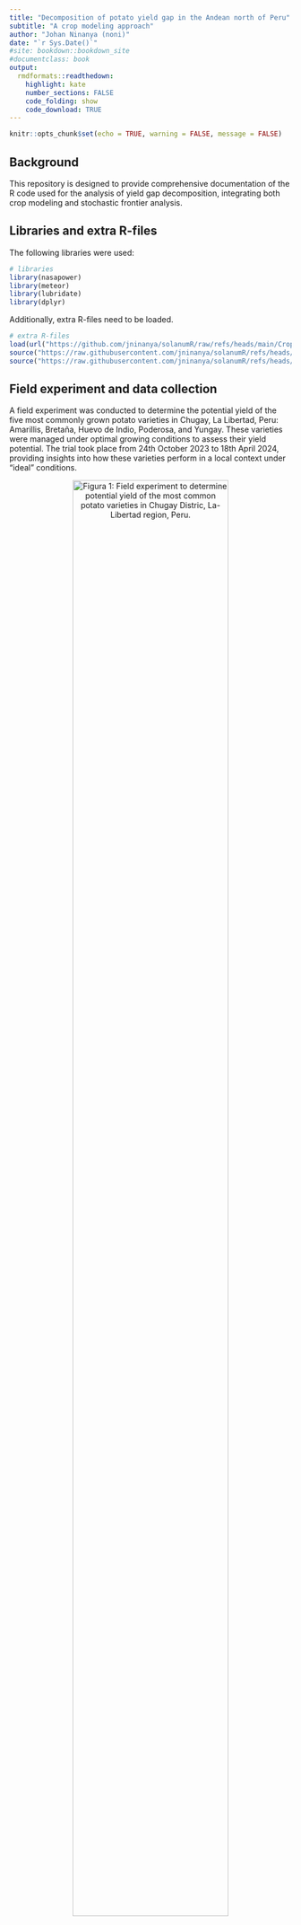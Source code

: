 ```yaml
---
title: "Decomposition of potato yield gap in the Andean north of Peru"
subtitle: "A crop modeling approach"
author: "Johan Ninanya (noni)"
date: "`r Sys.Date()`"
#site: bookdown::bookdown_site
#documentclass: book
output:
  rmdformats::readthedown:
    highlight: kate
    number_sections: FALSE
    code_folding: show
    code_download: TRUE
---
```


```r
knitr::opts_chunk$set(echo = TRUE, warning = FALSE, message = FALSE)
```

## Background

This repository is designed to provide comprehensive documentation of the R code used for the analysis of yield gap decomposition, integrating both crop modeling and stochastic frontier analysis.


## Libraries and extra R-files

The following libraries were used:

```r
# libraries
library(nasapower)
library(meteor)
library(lubridate)
library(dplyr)
```

Additionally, extra R-files need to be loaded. 

```r
# extra R-files
load(url("https://github.com/jninanya/solanumR/raw/refs/heads/main/CropParamsList.Rdata"))
source("https://raw.githubusercontent.com/jninanya/solanumR/refs/heads/main/thermalTime.R")
source("https://raw.githubusercontent.com/jninanya/solanumR/refs/heads/main/SolanumModel.R")

```


## Field experiment and data collection

A field experiment was conducted to determine the potential yield of the five most commonly grown potato varieties in Chugay, La Libertad, Peru: Amarillis, Bretaña, Huevo de Indio, Poderosa, and Yungay. These varieties were managed under optimal growing conditions to assess their yield potential. The trial took place from 24th October 2023 to 18th April 2024, providing insights into how these varieties perform in a local context under "ideal" conditions.

<!-- Figure 01 -->
<a id="Figure01"></a>
<div style="text-align:center;">
  ![**Figura 1:** Field experiment to determine potential yield of the most common potato varieties in Chugay Distric, La-Libertad region, Peru.](https://github.com/jninanya/Potato_Yield_Gap/blob/main/Figures/Field_experiment.png?raw=true){width=81%}
  <p style="margin-bottom: 10px;"></p> <!-- Add some space below the image caption -->
</div>

A total of five biomass evaluations were carried out, where the plant organs (leaf, stem, root, and tubers) were separated, every two weeks from the tuberization stage to harvest. Additionally, fifteen canopy cover evaluations were conducted from plant emergence to senescence, providing detailed data on the growth and development of the five potato varieties. The dataset related to this field experiment can be downloaded at https://doi.org/10.21223/JPA3NZ. 

### Biomass data
Lets see the harvest index, i.e., the ratio of tuber biomass over total biomass. Click on `code` to see the R chunk code for the canopy biomass data.

```r
#---------------------------------------------------------------
# SUMMARY OF BIOMASS DATA
#---------------------------------------------------------------
BD <- read.csv("https://github.com/jninanya/Potato_Yield_Gap/raw/refs/heads/main/Data/biomass_dataset.csv")
#head(BD)

# Constant to convert kg/plant to t/ha
k = (1/1000)*(1/(0.3*1))*(10000/1)*0.001

# Matter concentration of <organ> (MCX)
BD$MCL <- BD$sDLM/BD$sFLM      # L = leaf
BD$MCS <- BD$sDSM/BD$sFSM      # S = stem
BD$MCR <- BD$sDRM/BD$sFRM      # R = root
BD$MCT <- BD$sDTM/BD$sFTM      # T = tuber
BD$DMC <- BD$MCT                 

# Dry <organ> matter (DXM)
BD$DLM <- BD$FLM*BD$MCL
BD$DSM <- BD$FSM*BD$MCS
BD$DRM <- BD$FRM*BD$MCR
BD$DTM <- BD$FTM*BD$MCT

# Fresh <organ> yield (FXY)
BD$FLY <- BD$FLM*k
BD$FSY <- BD$FSM*k
BD$FRY <- BD$FRM*k
BD$FTY <- BD$FTM*k               

# Dry <organ> yield (DXY)
BD$DLY <- BD$DLM*k
BD$DSY <- BD$DSM*k
BD$DRY <- BD$DRM*k
BD$DTY <- BD$DTM*k

# Total dry matter (TDM) and harvest index (HI)
BD$TDM <- BD$DLY + BD$DSY + BD$DRY + BD$DTY
BD$HI <- BD$DTY/BD$TDM

# Summary: mean and standard error for HI
smrBD <- BD %>%
  group_by(CODE, EVAL, DAP) %>%
  summarise(DLY = mean(DLY, na.rm = TRUE),
            DSY = mean(DSY, na.rm = TRUE),
            DRY = mean(DRY, na.rm = TRUE),
            DTY = mean(DTY, na.rm = TRUE),
            FTY = mean(FTY, na.rm = TRUE),
            TDM = mean(TDM, na.rm = TRUE),
            DMC = mean(DMC, na.rm = TRUE),
            N = sum(!is.na(HI)),
            nd = n(),
            HI_mean = mean(HI, na.rm = TRUE),
            HI_se = sd(HI, na.rm = TRUE)/sqrt(N)
    )
smrBD <- as.data.frame(smrBD)

# Data frame for each variety
AMA <- smrBD[smrBD$CODE=="AMA",]
BRE <- smrBD[smrBD$CODE=="BRE",]
HUE <- smrBD[smrBD$CODE=="HUE",]
POD <- smrBD[smrBD$CODE=="POD",]
YUN <- smrBD[smrBD$CODE=="YUN",]

# General plot settings
par(oma    = c(4.5, 4.5, 0.5, 3),  # general margins
    mfrow  = c(1, 5),                # number of sub-figures
    mar    = c(0, 0, 0, 0),          # margins per sub-figure
    family = "serif",                # text family
    lwd    = 1.0,                    # line width
    las    = 1,                      # style of axis labels  
    pch    = 19,                     # plotting points
    cex    = 0.8
)

# Color and y-axis limits
pC <- c("blue","yellow","green","cyan","red") 
yL <- c(0,1) 

# Plot for Amarilis
with(AMA, plot(x=DAP, y=HI_mean, ylim=yL, col=pC[1], axes=FALSE, xlab="", ylab=""))
with(AMA, lines(x=DAP, y=HI_mean, lty=2, col=pC[1]))
box(); axis(2); axis(4, labels=FALSE);axis(1)
mtext(side=2, "Harvest Index", line=3, las=0)

# Plot for Bretana
with(BRE, plot(x=DAP, y=HI_mean, ylim=yL, col=pC[2], axes=FALSE, xlab="", ylab=""))
with(BRE, lines(x=DAP, y=HI_mean, lty=2, col=pC[2]))
box(); axis(2,labels=FALSE); axis(4, labels=FALSE);axis(1)

# Plot for Huevo de Indio
with(HUE, plot(x=DAP, y=HI_mean, ylim=yL, col=pC[3], axes=FALSE, xlab="", ylab=""))
with(HUE, lines(x=DAP, y=HI_mean, lty=2, col=pC[3]))
box(); axis(2,labels=FALSE); axis(4, labels=FALSE);axis(1)
mtext(side=1, "Days after planting", line=3)

# Plot for Poderosa
with(POD, plot(x=DAP, y=HI_mean, ylim=yL, col=pC[4], axes=FALSE, xlab="", ylab=""))
with(POD, lines(x=DAP, y=HI_mean, lty=2, col=pC[4]))
box(); axis(2,labels=FALSE); axis(4, labels=FALSE);axis(1)

# Plot for Yungay
with(YUN, plot(x=DAP, y=HI_mean, ylim=yL, col=pC[5], axes=FALSE, xlab="", ylab=""))
with(YUN, lines(x=DAP, y=HI_mean, lty=2, col=pC[5]))
box(); axis(2,labels=FALSE); axis(4);axis(1)

```

### Canopy cover data
Click on `code` to see the R chunk code for the canopy cover data.

```r
#---------------------------------------------------------------
# SUMMARY OF CANOPY COVER DATA
#---------------------------------------------------------------
CD <- read.csv("https://github.com/jninanya/Potato_Yield_Gap/raw/refs/heads/main/Data/canopy_cover_dataset.csv")
#head(CD)

# Summary by variety and evaluation
smrCD <- CD %>%
  group_by(CODE, DAP) %>%
  summarise(N = sum(!is.na(CC)),
            nd = n(),
            CC_mean = mean(CC, na.rm = TRUE),
            CC_se = sd(CC, na.rm = TRUE)/sqrt(N),
  )

smrCD <- as.data.frame(smrCD)

# Data frame for each variety
AMA <- smrCD[smrCD$CODE=="AMA",]
BRE <- smrCD[smrCD$CODE=="BRE",]
HUE <- smrCD[smrCD$CODE=="HUE",]
POD <- smrCD[smrCD$CODE=="POD",]
YUN <- smrCD[smrCD$CODE=="YUN",]

# General plot settings
par(oma    = c(4.5, 4.5, 0.5, 3),  # general margins
    mfrow  = c(1, 5),                # number of sub-figures
    mar    = c(0, 0, 0, 0),          # margins per sub-figure
    family = "serif",                # text family
    lwd    = 1.0,                    # line width
    las    = 1,                      # style of axis labels  
    pch    = 19,                     # plotting points
    cex    = 0.8
)

# Color and y-axis limits
pC <- c("blue","yellow","green","cyan","red") 
yL <- c(0,100) 

# Plot for Amarilis
with(AMA, plot(x=DAP, y=CC_mean, ylim=yL, col=pC[1], axes=FALSE, xlab="", ylab=""))
with(AMA, lines(x=DAP, y=CC_mean, lty=2, col=pC[1]))
box(); axis(2); axis(4, labels=FALSE);axis(1)
mtext(side=2, "Canopy cover (%)", line=3, las=0)

# Plot for Bretana
with(BRE, plot(x=DAP, y=CC_mean, ylim=yL, col=pC[2], axes=FALSE, xlab="", ylab=""))
with(BRE, lines(x=DAP, y=CC_mean, lty=2, col=pC[2]))
box(); axis(2,labels=FALSE); axis(4, labels=FALSE);axis(1)

# Plot for Huevo de Indio
with(HUE, plot(x=DAP, y=CC_mean, ylim=yL, col=pC[3], axes=FALSE, xlab="", ylab=""))
with(HUE, lines(x=DAP, y=CC_mean, lty=2, col=pC[3]))
box(); axis(2,labels=FALSE); axis(4, labels=FALSE);axis(1)
mtext(side=1, "Days after planting", line=3)

# Plot for Poderosa
with(POD, plot(x=DAP, y=CC_mean, ylim=yL, col=pC[4], axes=FALSE, xlab="", ylab=""))
with(POD, lines(x=DAP, y=CC_mean, lty=2, col=pC[4]))
box(); axis(2,labels=FALSE); axis(4, labels=FALSE);axis(1)

# Plot for Yungay
with(YUN, plot(x=DAP, y=CC_mean, ylim=yL, col=pC[5], axes=FALSE, xlab="", ylab=""))
with(YUN, lines(x=DAP, y=CC_mean, lty=2, col=pC[5]))
box(); axis(2,labels=FALSE); axis(4);axis(1)

```


## Biass correction of weather data
A bias correction of NASAPower weather data was performed using information from an in situ weather station. The correction methods applied included linear regression, quantile matching, and spline matching. Although the in situ weather station provided data for only one year, a 10-year weather dataset was generated using the bias-corrected NASAPower data (to avoid seasonality error), ensuring it accurately reflects local conditions during the experiment.

```r
# data for model calibration


```


## SOLANUM model calibration

The SOLANUM model has a tool called **Parameter Estimator** which translates expert knowledge about the crop phenology into the model parameters. This tool is based on allometric and heuristic methods that relate mathematical functions of the vegetative (canopy cover) and reproductive (tuber partitioning) crop growth with the parameters of the model. This tool is based on the following 3 principles:

* Use generic mathematical functions to describe either canopy cover or tuber formation, regardless of varieties or environmental conditions, but with specific parameters that vary depending on varieties.
* Apply numerical methods to estimate specific parameters by forcing the function to fit a minimum number of data points.
* The pre-defined minimum number of data points needed to fit the functions must be obtained from expert knowledge. This comprises sowing and harvest dates, day of emergence, day of the maximum canopy cover, maximum canopy cover index, day of physiological maturity, and day of tuber initiation.

More details about the Parameter Estimator tool can be found in [Harahagazwe et al. (2018)](#Harahagazwe-et-al-2018).

```r
y1 <- c("Distance between plants (cm)", "Distance between rows (cm)", "Planting date", "Emergency day (DAP)", "Tuber initiation onset (DAP)", "Time when plant reach its maximum canopy cover (DAP)", "Harvest day (DAP)", "Approximate value of the maximum canopy cover (fraction)", "Yield at 70 DAP (t/ha)", "Yield at harvest day (t/ha)", "Dry matter concentration (%)")
y2 <- c("25", "60", "11th November", "12", "35", "60", "90", "0.92", "28", "35", "22.50")
y3 <- c("25", "60", "11th November", "14", "35", "60", "90", "0.85", "25", "32", "21.54")

tb <- data.frame(y1, y2, y3)
colnames(tb) <- c("DESCRIPTION", "BARI-ALU72", "BARI-ALU78")

knitr::kable(tb, caption = "Table 1. Crop phenology information used as input to the SOLANUM Parameter Estimator tool for model calibration. DAP = Days after planting.")

```

<!-- Figure 01 -->
<a id="Figure01"></a>
<div style="text-align:center;">
  ![**Figura 1:** Parameter Estimator tool of the SOLANUM model.](https://github.com/jninanya/Ramirez-et-al-2024/blob/main/solanumR/Figures/Parameter-Estimator-Tool.png?raw=true){width=81%}
  <p style="margin-bottom: 10px;"></p> <!-- Add some space below the image caption -->
</div>

The Parameter Estimated tool was run with using information about crop phenology from literature (Mahmud et al. 2021, Islam et al. 2022) and from expert knowdledge (R. Ebna and H. Monower; personal comunication; 6 February 2024). Values of the crop parameters for both varieties were saved in `CropParamsList.Rdata`. Let's see them in the following R chunk code:

```r
load(url("https://github.com/jninanya/Ramirez-et-al-2024/raw/main/solanumR/CropParamsList.Rdata"))

CropParamsList$BariAlu72

CropParamsList$BariAlu78
```

## Determination of optimum planting date

## Determination of potential yields

```r

#-------------------------------------------------------------------------------
# 5. Historical yield at 80 and 90 DAP 
#-------------------------------------------------------------------------------
## consider 20 years
#nyears <- 2000:2019
#
#swgDates <- c("2021-12-20", "2021-12-12", #"2021-12-20", "2021-12-12",
#              "2022-12-14", "2022-12-31", #"2022-12-14", "2022-12-31")
#hvtDates <- c("2022-03-27", "2022-03-27", #"2022-03-27", "2022-03-27",
#              "2023-03-16", "2023-03-16", #"2023-03-16", "2023-03-16")
#hvtDAP <- c(97, 105, 97, 105, 92, 75, 92, 75)
#
#CP <- CropParamsList[c("BariAlu72", "BariAlu78")]
#CParams <- list(CP[[1]], CP[[1]], CP[[2]], CP[[2]], 
#                CP[[1]], CP[[1]], CP[[2]], CP[[2]])  
#emgDays <- c(12, 12, 14, 14, 12, 12, 14, 14)
#
#wdata <- as.data.frame(wdata)
#
#o1 <- as.data.frame(matrix(nrow = length(nyears), ncol #= 8))
#o2 <- as.data.frame(matrix(nrow = length(nyears), ncol #= 8))
#o3 <- as.data.frame(matrix(nrow = length(nyears), ncol #= 8))
#
#cname <-   c("ZTV1S1", "CTV1S1", "ZTV2S1", "CTV2S1",
#             "ZTV1S2", "CTV1S2", "ZTV2S2", "CTV2S2")
#
#colnames(o1) <- colnames(o2) <- colnames(o3) <- cname
#rownames(o1) <- rownames(o2) <- rownames(o3) <- nyears
#
#for(i in 1:length(nyears)){
#  
#  for(j in 1:8){
#    
#    swg <- swgDates[j]
#    hvt <- hvtDates[j]
#    weather <- wdata
#    sowing <- paste(nyears[i], month(swg), day(swg), #sep = "-")
#    #harvest <- paste(nyears[i]+1, month(hvt), #day(hvt), sep = "-")
#    harvest <- as.Date(sowing) + hvtDAP[j]
#    EDay <- emgDays[j]
#    plantDensity = 12.5
#    CropParams <- CParams[[j]]
#    
#    res <- SolanumModel(weather, sowing, harvest, #EDay,plantDensity, CropParams)
#    nn <- nrow(res)
#    o1[i, j] <- as.character(res$date[1])
#    o2[i, j] <- round(res$fty[nn], 1)
#    o3[i, j] <- round(res$tdm[nn], 1)
#    
#  }
#}
#
#c1 <- list(date = o1, fty = o2, tdm = o3)
#
#
##-----------------------------------------------------#--------------------------
## 9. Final plot
##-----------------------------------------------------#--------------------------
## general plot settings
#par(oma    = c(3.0, 4.2, 2.0, 4.2),  # general margins
#    mfrow  = c(1, 2),                # number of #sub-figures
#    mar    = c(0.8, 0.1, 0.1, 0.1),  # margins per #sub-figure
#    ps     = 10,                     # text font size
#    family = "serif",                # text family
#    lwd    = 1.0,                    # line width
#    las    = 1,                      # style of axis #labels  
#    pch    = 20                      # plotting points
#)
#
#xT <- c(10, 25, 40, 55, 71, 86)
#xL <- c("10-Nov", "25-Nov", "10-Dec", "25-Dec", #"10-Jan", "25-Jan")
#
## sub-figure A
#b1 = boxplot(c1$fty[, 1:2], xlim = c(0.5,4.7), ylim = #c(28, 47), 
#             at = 1:2, axes = FALSE, boxwex = 0.6)
#b2 = boxplot(c1$fty[, 3:4], add = TRUE, at = c(3.2, #4.2), 
#             axes = FALSE, boxwex = 0.6)
#box()
#axis(side = 2)
#mtext(side = 2, text = bquote("YP (t ha"^{-1}*")"), #las = 0, 
#      line = 2.4, cex = 1.2)
#text(x = 0.5+0.025*(4.7-0.5), y = 47-0.050*(47-28), 
#     labels = bquote(bold("A)")))
#
#axis(side = 1, at = c(1,2,3.2,4.2), 
#     labels = c("ZT_BA72", "CT_BA72", "ZT_BA78", #"CT_BA78"), cex.axis = 1.2)
#
#
## sub-figure B
#b1 = boxplot(c1$fty[, 5:6], xlim = c(0.5,4.7), ylim = #c(28, 47), 
#             at = 1:2, axes = FALSE, boxwex = 0.6)
#b2 = boxplot(c1$fty[, 7:8], add = TRUE, at = c(3.2, #4.2), 
#             axes = FALSE, boxwex = 0.6)
#box()
#axis(side = 4) 
#mtext(side = 4, text = bquote("YP (t ha"^{-1}*")"), #las = 0, 
#      line = 3.0, cex = 1.2)
#text(x = 0.5+0.025*(4.7-0.5), y = 47-0.050*(47-28), 
#     labels = bquote(bold("B)")))
#
#axis(side = 1, at = c(1,2,3.2,4.2), 
#     labels = c("ZT_BA72", "CT_BA72", "ZT_BA78", #"CT_BA78"), cex.axis = 1.2)







```



## Survey data collection

```r

################################################################################
## 3. Thermal time computing
##################################################################################
#year0 = 2000
#year1 = 2022
#n <- as.Date("2023-01-31")-as.Date("2022-11-01")+1
#m <- year1-year0+1
#
##wdata <- wdata[wdata$YEAR>=year0 & #wdata$YEAR<=year1,]
#
#out0 <- as.data.frame(matrix(nrow = n, ncol = m))
#out1 <- as.data.frame(matrix(nrow = n, ncol = m))
#out2 <- as.data.frame(matrix(nrow = n, ncol = m))
#yy = seq(year0, year1, by = 1)
#
## load extra functions
#
#
#
#
#weather <- wdata
#
##for(jj in 1:m){
##  
##  date0 = as.Date(paste0(yy[jj], "-11-01"))-1
##  
##  for(ii in 1:n){
##  
##    
##    sDate = as.Date(date0 + ii)
##    sDate.name = paste(month(sDate), day(sDate), sep #= "-")
##    out0[ii, jj] = as.character(sDate)
##    
##    sowing = sDate
##    harvest = sowing + 90
##    ndays = as.numeric(harvest-sowing)+1
##    
#### variety Bari Alu 72    
##    source("https://raw.githubusercontent.com/jninany#a/Ramirez-et-a#l-2024/main/solanumR/BARI-Alu-72.R")
##    source("https://raw.githubusercontent.com/jninany#a/Ramirez-et-a#l-2024/main/solanumR/Module_PotentialGr#owth_V2.0.R")
##    
##    out1[ii, jj] = ifelse(df$fty[ndays]>20, #df$fty[ndays], NA)
##    
#### variety Bari Alu 78
##    source("https://raw.githubusercontent.com/jninany#a/Ramirez-et-a#l-2024/main/solanumR/BARI-Alu-78.R")
##    source("https://raw.githubusercontent.com/jninany#a/Ramirez-et-a#l-2024/main/solanumR/Module_PotentialGr#owth_V2.0.R")
##    
##    out2[ii, jj] = ifelse(df$fty[ndays]>20, #df$fty[ndays], NA)
##    
##    rownames(out0)[ii] = sDate.name
##    rownames(out1)[ii] = sDate.name
##    rownames(out2)[ii] = sDate.name
##  }
##  
##  colnames(out0)[jj] = yy[jj]
##  colnames(out1)[jj] = yy[jj]
##  colnames(out2)[jj] = yy[jj]
##  
##}
#
##d1 <- out1
##d2 <- out2
##
##boxplot(t(d1), col = "green", outline = FALSE, las=1,
##        ylab = "potential yield (t/ha)")
##
##boxplot(t(d2), col = "red", outline = FALSE, las=1,
##        ylab = "potential yield (t/ha)")
##
##
#### plot fty by planting date
##x <- 1:92
##fty_mean <- apply(out1, 1, mean, na.rm = TRUE)
##fty_q10 <- apply(out1, 1, quantile, probs = 0.10, #na.rm = TRUE)
##fty_q90 <- apply(out1, 1, quantile, probs = 0.90, #na.rm = TRUE)
##
##
###--------------------------------------------------
###--------------------------------------------------
##### General figure settings
##par(oma = c(4, 1, 0.5, 0.5),  # general margins
##    mfrow = c(2, 1),              # number of #sub-figures
##    mar = c(0,3,0,0),           # margins per #sub-figure
###    ps = 10,                      # text font size
##    family = "serif"              # text family
###    lwd = 0.5,                    # line width
###    las = 1,                      # style of axis #labels
###    pch = 20                      # plotting points
##)
##
##x=1:90
##y1=d1$`2021`[1:90]
##y2=d2$`2021`[1:90]
##plot(x, y1, type = "l", xlim = c(1,92), ylim = #c(23,57), 
##     xlab = "", ylab = "potential yield (t/ha)", axes #= FALSE, 
##     lwd = 2)
##box()
##lines(x, y2, lwd = 2, col = "gray50")
##
###axis(1, at = c(5,15,25,35,45,55,66,76,86), las = 2,
###     labels = #c("5-nov","15-nov","25-nov","5-dec","15-dec","25-dec#"#,"5-jan","15-jan","25-jan"))
###axis(1, las = 1, at = seq(5, 90, by=10))
##axis(2, las = 1, at=seq(25,55,by=5))
##abline(v=50, lty = 2, col = "blue")
##abline(v=74, lty = 2, col = "blue")
##
##text(47, 55.5, "ZT", col = "blue")
##text(71, 55.5, "CT", col = "blue")
##
##text(0, 55.5, expression(bold("A")))
##mtext(side=2, text=bquote("yield (t ha"^{"-1"}*")"), #cex = 1.5, #line = 2.4)
##
#####
##x=1:85
##y1=d1$`2022`[1:85]
##y2=d2$`2022`[1:85]
##plot(x, y1, type = "l", xlim = c(1,92), ylim = #c(23,52), 
##     xlab = "", ylab = "potential yield (t/ha)", axes #= FALSE, 
##     lwd = 2)
##box()
##lines(x, y2, lwd = 2, col = "gray50")
##
##axis(1, at = c(5,15,25,35,45,55,66,76,86), las = 2,
##     labels = #c("05-nov","15-nov","25-nov","05-dec","15-dec","25-de#c","05-jan","15-jan","25-jan"))
##axis(1, las = 1, at = seq(5, 90, by=10))
#axis(2, las = 1, at=seq(25,50,by=5))
#abline(v=44, lty = 2, col = "blue")
#abline(v=62, lty = 2, col = "blue")
#
#text(41, 51, "ZT", col = "blue")
#text(59, 51, "CT", col = "blue")
#
#text(0, 51, expression(bold("B")))
#
#mtext(side=2, text=bquote("yield (t ha"^{"-1"}*")"), cex = 1.5, #line = 2.4)
#









```

## Stochastic Frontier Analysis


## References

1. [Harahagazwe et al. (2018)](#Harahagazwe-et-al-2018)




```r
# Knit index.Rmd two times
file.copy(from = "./index.html", to = "../docs/", overwrite = TRUE)            
```








